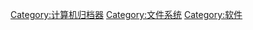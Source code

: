 {{catmain}}
[[Category:计算机归档器|Category:计算机归档器]]
[[Category:文件系统|Category:文件系统]]
[[Category:软件|Category:软件]]